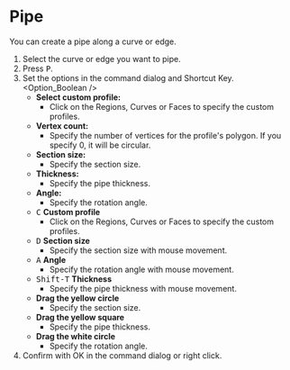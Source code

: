 
# Pipe

<Reference shortcut="P" command="Pipe" button="Right of Command Bar" />

You can create a pipe along a curve or edge.

1. Select the curve or edge you want to pipe.
2. Press <kbd>P</kbd>.
3. Set the options in the command dialog and Shortcut Key.
    <Option_Boolean />
    - **Select custom profile:** 
        - Click on the Regions, Curves or Faces to specify the custom profiles.
    - **Vertex count:**
        - Specify the number of vertices for the profile's polygon. If you specify 0, it will be circular.
    - **Section size:**
        - Specify the section size.
    - **Thickness:**
        - Specify the pipe thickness.
    - **Angle:**
        - Specify the rotation angle.
    - <kbd>C</kbd> **Custom profile**
        - Click on the Regions, Curves or Faces to specify the custom profiles.
    - <kbd>D</kbd> **Section size**
        - Specify the section size with mouse movement.
    - <kbd>A</kbd> **Angle**
        - Specify the rotation angle with mouse movement.
    - <kbd>Shift-T</kbd> **Thickness**
        - Specify the pipe thickness with mouse movement.
    - **Drag the yellow circle**
        - Specify the section size.
    - **Drag the yellow square**
        - Specify the pipe thickness.
    - **Drag the white circle**
        - Specify the rotation angle.
4. Confirm with OK in the command dialog or right click.





